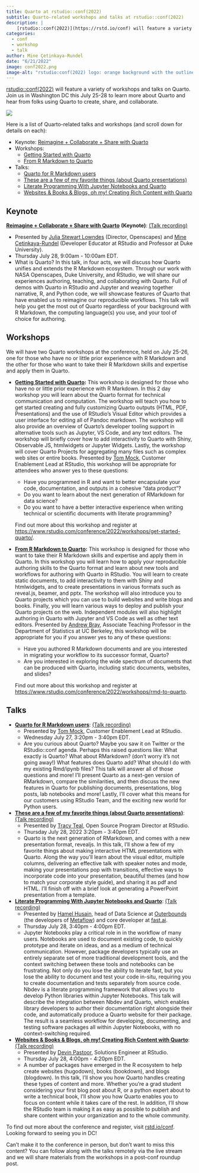```yaml
---
title: Quarto at rstudio::conf(2022)
subtitle: Quarto-related workshops and talks at rstudio::conf(2022)
description: | 
    [rstudio::conf(2022)](https://rstd.io/conf) will feature a variety of workshops and talks on Quarto. Join us in Washington DC this July 25-28 to learn more about Quarto and hear from folks using Quarto to create, share, and collaborate.
categories:
  - conf
  - workshop
  - talk
author: Mine Çetinkaya-Rundel
date: "6/21/2022"
image: conf2022.png
image-alt: "rstudio:conf(2022) logo: orange background with the outline of the Washington DC skyline."
---
```


[rstudio::conf(2022)](https://rstd.io/conf) will feature a variety of workshops and talks on Quarto. Join us in Washington DC this July 25-28 to learn more about Quarto and hear from folks using Quarto to create, share, and collaborate.

![](conf2022.png){.preview-image fig-alt="rstudio::conf(2022) logo: orange background with the outline of the Washington DC skyline." fig-align="center"}

Here is a list of Quarto-related talks and workshops (and scroll down for details on each):

-   Keynote: [Reimagine + Collaborate + Share with Quarto](https://sched.co/11iZo)
-   Workshops:
    -   [Getting Started with Quarto](https://www.rstudio.com/conference/2022/workshops/get-started-quarto/)
    -   [From R Markdown to Quarto](https://www.rstudio.com/conference/2022/workshops/rmd-to-quarto/)
-   Talks:
    -   [Quarto for R Markdown users](https://sched.co/11iZa)
    -   [These are a few of my favorite things (about Quarto presentations)](https://sched.co/11ibN)
    -   [Literate Programming With Jupyter Notebooks and Quarto](https://sched.co/11ibe)
    -   [Websites & Books & Blogs, oh my! Creating Rich Content with Quarto](https://sched.co/11ibV)

## Keynote

[**Reimagine + Collaborate + Share with Quarto**](https://sched.co/11iZo) **(Keynote)**: [(Talk recording)](https://www.rstudio.com/conference/2022/keynotes/collaborate-with-quarto/)

-   Presented by [Julia Stewart Lowndes](https://jules32.github.io/) (Director, Openscapes) and [Mine Çetinkaya-Rundel](http://mine-cr.com/) (Developer Educator at RStudio and Professor at Duke University).
-   Thursday July 28, 9:00am - 10:00am EDT.
-   What is Quarto? In this talk, in four acts, we will discuss how Quarto unifies and extends the R Markdown ecosystem. Through our work with NASA Openscapes, Duke University, and RStudio, we will share our experiences authoring, teaching, and collaborating with Quarto. Full of demos with Quarto in RStudio and Jupyter and weaving together narrative, R, and Python code, we will showcase features of Quarto that have enabled us to reimagine our reproducible workflows. This talk will help you get the most out of Quarto regardless of your background with R Markdown, the computing language(s) you use, and your tool of choice for authoring.

## Workshops

We will have two Quarto workshops at the conference, held on July 25-26, one for those who have no or little prior experience with R Markdown and the other for those who want to take their R Markdown skills and expertise and apply them in Quarto.

-   [**Getting Started with Quarto**](https://www.rstudio.com/conference/2022/workshops/get-started-quarto/)**:** This workshop is designed for those who have no or little prior experience with R Markdown. In this 2 day workshop you will learn about the Quarto format for technical communication and computation. The workshop will teach you how to get started creating and fully customizing Quarto outputs (HTML, PDF, Presentations) and the use of RStudio's Visual Editor which provides a user interface for editing all of Pandoc markdown. The workshop will also provide an overview of Quarto's developer tooling support in alternative tools such as Jupyter, VS Code, and any text editors. The workshop will briefly cover how to add interactivity to Quarto with Shiny, Observable JS, htmlwidgets or Jupyter Widgets. Lastly, the workshop will cover Quarto Projects for aggregating many files such as complex web sites or entire books. Presented by [Tom Mock](https://themockup.blog/about.html), Customer Enablement Lead at RStudio, this workshop will be appropriate for attendees who answer yes to these questions:

    -   Have you programmed in R and want to better encapsulate your code, documentation, and outputs in a cohesive "data product"?
    -   Do you want to learn about the next generation of RMarkdown for data science?
    -   Do you want to have a better interactive experience when writing technical or scientific documents with literate programming?

    Find out more about this workshop and register at [https://www.rstudio.com/conference/2022/workshops/get-started-quarto/](https://www.rstudio.com/conference/2022/workshops/get-started-quarto).

-   [**From R Markdown to Quarto**](https://www.rstudio.com/conference/2022/workshops/rmd-to-quarto)**:** This workshop is designed for those who want to take their R Markdown skills and expertise and apply them in Quarto. In this workshop you will learn how to apply your reproducible authoring skills to the Quarto format and learn about new tools and workflows for authoring with Quarto in RStudio. You will learn to create static documents, to add interactivity to them with Shiny and htmlwidgets, and to create presentations in various formats such as reveal.js, beamer, and pptx. The workshop will also introduce you to Quarto projects which you can use to build websites and write blogs and books. Finally, you will learn various ways to deploy and publish your Quarto projects on the web. Independent modules will also highlight authoring in Quarto with Jupyter and VS Code as well as other text editors. Presented by [Andrew Bray](https://bids.berkeley.edu/people/andrew-bray), Associate Teaching Professor in the Department of Statistics at UC Berkeley, this workshop will be appropriate for you if you answer yes to any of these questions:

    -   Have you authored R Markdown documents and are you interested in migrating your workflow to its successor format, Quarto?
    -   Are you interested in exploring the wide spectrum of documents that can be produced with Quarto, including static documents, websites, and slides?

    Find out more about this workshop and register at <https://www.rstudio.com/conference/2022/workshops/rmd-to-quarto>.

## Talks

-   [**Quarto for R Markdown users**](https://sched.co/11iZa): [(Talk recording)](https://www.rstudio.com/conference/2022/talks/quarto-for-rmarkdown-users/)
    -   Presented by [Tom Mock](https://themockup.blog/about.html), Customer Enablement Lead at RStudio.
    -   Wednesday July 27, 3:20pm - 3:40pm EDT.
    -   Are you curious about Quarto? Maybe you saw it on Twitter or the RStudio::conf agenda. Perhaps this raised questions like: What exactly is Quarto? What about RMarkdown? (don't worry it's not going away!) What features does Quarto add? What should I do with my existing Rmd/ipynb files? This talk will answer all of those questions and more! I'll present Quarto as a next-gen version of RMarkdown, compare the similarities, and then discuss the new features in Quarto for publishing documents, presentations, blog posts, lab notebooks and more! Lastly, I'll cover what this means for our customers using RStudio Team, and the exciting new world for Python users.
-   [**These are a few of my favorite things (about Quarto presentations)**](https://sched.co/11ibN): [(Talk recording)](https://www.rstudio.com/conference/2022/talks/my-favorite-things-quarto-presentations/)
    -   Presented by [Tracy Teal](https://twitter.com/tracykteal), Open Source Program Director at RStudio.
    -   Thursday July 28, 2022 3:20pm - 3:40pm EDT.
    -   Quarto is the next generation of RMarkdown, and comes with a new presentation format, revealjs. In this talk, I'll show a few of my favorite things about making interactive HTML presentations with Quarto. Along the way you'll learn about the visual editor, multiple columns, delivering an effective talk with speaker notes and mode, making your presentations pop with transitions, effective ways to incorporate code into your presentation, beautiful themes (and how to match your corporate style guide), and sharing it as pdf and HTML. I'll finish off with a brief look at generating a PowerPoint presentation from a template.
-   [**Literate Programming With Jupyter Notebooks and Quarto**](https://sched.co/11ibe): [(Talk recording)](https://www.rstudio.com/conference/2022/talks/literate-programming-quarto/)
    -   Presented by [Hamel Husain](https://hamel.dev/), head of Data Science at [Outerbounds](https://outerbounds.com/) (the developers of [Metaflow](https://metaflow.org/)) and core developer at [fast.ai](https://www.fast.ai/).
    -   Thursday July 28, 3:40pm - 4:00pm EDT.
    -   Jupyter Notebooks play a critical role in in the workflow of many users. Notebooks are used to document existing code, to quickly prototype and iterate on ideas, and as a medium of technical communication. However, package developers typically use an entirely separate set of more traditional development tools, and the context switching between these tools and notebooks can be frustrating. Not only do you lose the ability to iterate fast, but you lose the ability to document and test your code in-situ, requiring you to create documentation and tests separately from source code. Nbdev is a literate programming framework that allows you to develop Python libraries within Jupyter Notebooks. This talk will describe the integration between Nbdev and Quarto, which enables library developers to author their documentation right alongside their code, and automatically produce a Quarto website for their package. The result is a seamless workflow for developing, documenting, and testing software packages all within Jupyter Notebooks, with no context-switching required.
-   [**Websites & Books & Blogs, oh my! Creating Rich Content with Quarto**](https://sched.co/11ibV): [(Talk recording)](https://www.rstudio.com/conference/2022/talks/sessions/quarto-deep-dive/websites-books-blogs-quarto/)
    -   Presented by [Devin Pastoor](https://github.com/dpastoor), Solutions Engineer at RStudio.
    -   Thursday July 28, 4:00pm - 4:20pm EDT.
    -   A number of packages have emerged in the R ecosystem to help create websites (hugodown), books (bookdown), and blogs (blogdown). In this talk, I'll show you how Quarto handles creating these types of content and more. Whether you're a grad student considering your first blog post about R, or a python expert about to write a technical book, I'll show you how Quarto enables you to focus on content while it takes care of the rest. In addition, I'll show the RStudio team is making it as easy as possible to publish and share content within your organization and to the whole community.

To find out more about the conference and register, visit [rstd.io/conf](https://rstd.io/conf). Looking forward to seeing you in DC!

Can't make it to the conference in person, but don't want to miss this content? You can follow along with the talks remotely via the live stream and we will share materials from the workshops in a post-conf roundup post.
